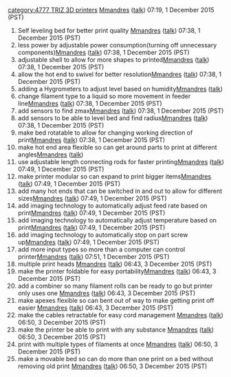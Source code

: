 {{777}}{{TRIZ-3D}}[[category:4777 TRIZ 3D printers]] 
[[User:Mmandres|Mmandres]] ([[User talk:Mmandres|talk]]) 07:19, 1 December 2015 (PST)

#Self leveling bed for better print quality [[User:Mmandres|Mmandres]] ([[User talk:Mmandres|talk]]) 07:38, 1 December 2015 (PST)
#less power by adjustable power consumption(turning off unnecessary components)[[User:Mmandres|Mmandres]] ([[User talk:Mmandres|talk]]) 07:38, 1 December 2015 (PST)
#adjustable shell to allow for more shapes to printed[[User:Mmandres|Mmandres]] ([[User talk:Mmandres|talk]]) 07:38, 1 December 2015 (PST)
#allow the hot end to swivel for better resolution[[User:Mmandres|Mmandres]] ([[User talk:Mmandres|talk]]) 07:38, 1 December 2015 (PST)
#adding a Hygrometers to adjust level based on humidity[[User:Mmandres|Mmandres]] ([[User talk:Mmandres|talk]])
#change filament type to a liquid so more movement in feeder line[[User:Mmandres|Mmandres]] ([[User talk:Mmandres|talk]]) 07:38, 1 December 2015 (PST)
#add sensors to find zmax[[User:Mmandres|Mmandres]] ([[User talk:Mmandres|talk]]) 07:38, 1 December 2015 (PST)
#add sensors to be able to level bed and find radius[[User:Mmandres|Mmandres]] ([[User talk:Mmandres|talk]]) 07:38, 1 December 2015 (PST)
#make bed rotatable to allow for changing working direction of print[[User:Mmandres|Mmandres]] ([[User talk:Mmandres|talk]]) 07:38, 1 December 2015 (PST)
#make hot end area flexible so can get around parts to print at different angles[[User:Mmandres|Mmandres]] ([[User talk:Mmandres|talk]])
#use adjustable length connecting rods for faster printing[[User:Mmandres|Mmandres]] ([[User talk:Mmandres|talk]]) 07:49, 1 December 2015 (PST)
#make printer modular so can expand to print bigger items[[User:Mmandres|Mmandres]] ([[User talk:Mmandres|talk]]) 07:49, 1 December 2015 (PST)
#add many hot ends that can be switched in and out to allow for different sizes[[User:Mmandres|Mmandres]] ([[User talk:Mmandres|talk]]) 07:49, 1 December 2015 (PST)
#add imaging technology to automatically adjust feed rate based on print[[User:Mmandres|Mmandres]] ([[User talk:Mmandres|talk]]) 07:49, 1 December 2015 (PST)
#add imaging technology to automatically adjust temperature based on print[[User:Mmandres|Mmandres]] ([[User talk:Mmandres|talk]]) 07:49, 1 December 2015 (PST)
#add imaging technology to automatically stop on part screw up[[User:Mmandres|Mmandres]] ([[User talk:Mmandres|talk]]) 07:49, 1 December 2015 (PST)
#add more input types so more than a computer can control printer[[User:Mmandres|Mmandres]] ([[User talk:Mmandres|talk]]) 07:51, 1 December 2015 (PST)
#multiple print heads [[User:Mmandres|Mmandres]] ([[User talk:Mmandres|talk]]) 06:43, 3 December 2015 (PST)
#make the printer foldable for easy portability[[User:Mmandres|Mmandres]] ([[User talk:Mmandres|talk]]) 06:43, 3 December 2015 (PST)
#add a combiner so many filament rolls can be ready to go but printer only uses one [[User:Mmandres|Mmandres]] ([[User talk:Mmandres|talk]]) 06:43, 3 December 2015 (PST)
#make apexes flexible so can bent out of way to make getting print off easier [[User:Mmandres|Mmandres]] ([[User talk:Mmandres|talk]]) 06:43, 3 December 2015 (PST)
#make the cables retractable for easy cord management [[User:Mmandres|Mmandres]] ([[User talk:Mmandres|talk]]) 06:50, 3 December 2015 (PST)
#make the printer be able to print with any substance [[User:Mmandres|Mmandres]] ([[User talk:Mmandres|talk]]) 06:50, 3 December 2015 (PST)
#print with multiple types of filaments at once [[User:Mmandres|Mmandres]] ([[User talk:Mmandres|talk]]) 06:50, 3 December 2015 (PST)
#make a movable bed so can do more than one print on a bed without removing old print [[User:Mmandres|Mmandres]] ([[User talk:Mmandres|talk]]) 06:50, 3 December 2015 (PST)